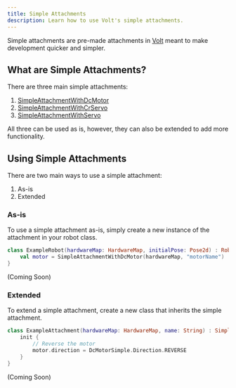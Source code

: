 ```yaml
---
title: Simple Attachments
description: Learn how to use Volt's simple attachments.
---
```



Simple attachments are pre-made attachments in [Volt](../../api/Volt) meant to make development quicker and simpler.

## What are Simple Attachments?

There are three main simple attachments:

1. [SimpleAttachmentWithDcMotor](../../api/Volt/dev.kingssack.volt.attachment/-simple-attachment-with-dc-motor)
2. [SimpleAttachmentWithCrServo](../../api/Volt/dev.kingssack.volt.attachment/-simple-attachment-with-cr-servo)
3. [SimpleAttachmentWithServo](../../api/Volt/dev.kingssack.volt.attachment/-simple-attachment-with-servo)

All three can be used as is, however, they can also be extended to add more functionality.

## Using Simple Attachments

There are two main ways to use a simple attachment:

1. As-is
2. Extended

### As-is

To use a simple attachment as-is, simply create a new instance of the attachment in your robot class.

<Tabs>

<TabItem label="Kotlin">

```kotlin {2}
class ExampleRobot(hardwareMap: HardwareMap, initialPose: Pose2d) : Robot(hardwareMap, initialPose) {
    val motor = SimpleAttachmentWithDcMotor(hardwareMap, "motorName")
}
```

</TabItem>

<TabItem label="Java">

(Coming Soon)

</TabItem>

</Tabs>

### Extended

To extend a simple attachment, create a new class that inherits the simple attachment.

<Tabs>

<TabItem label="Kotlin">

```kotlin "SimpleAttachmentWithDcMotor(hardwareMap, name)"
class ExampleAttachment(hardwareMap: HardwareMap, name: String) : SimpleAttachmentWithDcMotor(hardwareMap, name) {
    init {
        // Reverse the motor
        motor.direction = DcMotorSimple.Direction.REVERSE
    }
}
```

</TabItem>

<TabItem label="Java">

(Coming Soon)

</TabItem>

</Tabs>
